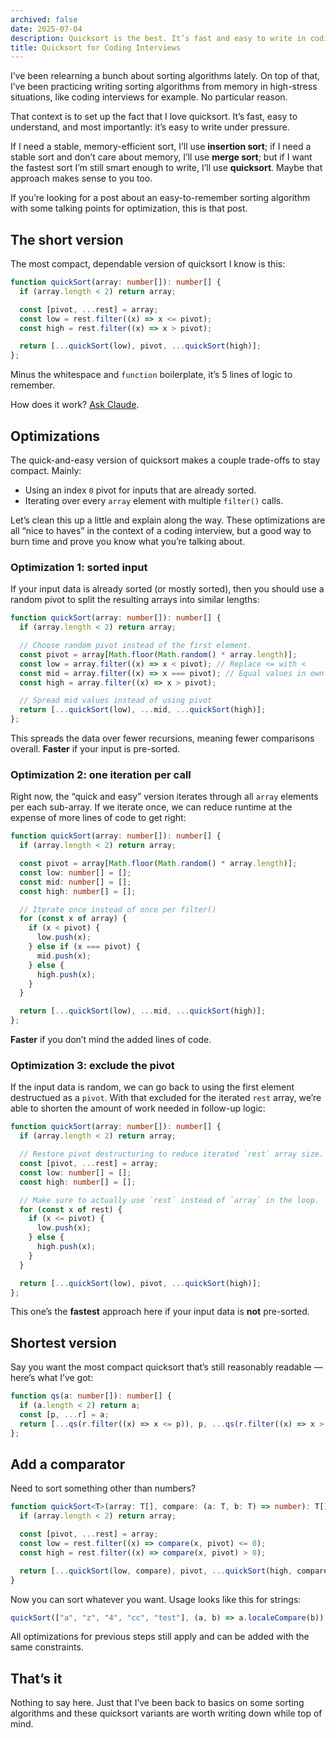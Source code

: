 ```yaml
---
archived: false
date: 2025-07-04
description: Quicksort is the best. It’s fast and easy to write in coding interviews. Here are my go-to variants written in TypeScript.
title: Quicksort for Coding Interviews
---
```


I’ve been relearning a bunch about sorting algorithms lately. On top of that, I’ve been practicing writing sorting algorithms from memory in high-stress situations, like coding interviews for example. No particular reason.

That context is to set up the fact that I love quicksort. It’s fast, easy to understand, and most importantly: it’s easy to write under pressure.

If I need a stable, memory-efficient sort, I’ll use **insertion sort**; if I need a stable sort and don’t care about memory, I’ll use **merge sort**; but if I want the fastest sort I’m still smart enough to write, I’ll use **quicksort**. Maybe that approach makes sense to you too.

If you’re looking for a post about an easy-to-remember sorting algorithm with some talking points for optimization, this is that post.

## The short version

The most compact, dependable version of quicksort I know is this:

```typescript
function quickSort(array: number[]): number[] {
  if (array.length < 2) return array;

  const [pivot, ...rest] = array;
  const low = rest.filter((x) => x <= pivot);
  const high = rest.filter((x) => x > pivot);

  return [...quickSort(low), pivot, ...quickSort(high)];
};
```

Minus the whitespace and `function` boilerplate, it’s 5 lines of logic to remember.

How does it work? [Ask Claude](https://claude.ai/share/8f3947a9-7682-4ede-abc4-d6e26d4230fd).

## Optimizations

The quick-and-easy version of quicksort makes a couple trade-offs to stay compact. Mainly:

- Using an index `0` pivot for inputs that are already sorted.
- Iterating over every `array` element with multiple `filter()` calls.

Let’s clean this up a little and explain along the way. These optimizations are all “nice to haves” in the context of a coding interview, but a good way to burn time and prove you know what you’re talking about.

### Optimization 1: sorted input

If your input data is already sorted (or mostly sorted), then you should use a random pivot to split the resulting arrays into similar lengths:

```typescript
function quickSort(array: number[]): number[] {
  if (array.length < 2) return array;

  // Choose random pivot instead of the first element.
  const pivot = array[Math.floor(Math.random() * array.length)];
  const low = array.filter((x) => x < pivot); // Replace <= with <
  const mid = array.filter((x) => x === pivot); // Equal values in own array
  const high = array.filter((x) => x > pivot);

  // Spread mid values instead of using pivot
  return [...quickSort(low), ...mid, ...quickSort(high)];
};
```

This spreads the data over fewer recursions, meaning fewer comparisons overall. **Faster** if your input is pre-sorted.

### Optimization 2: one iteration per call

Right now, the “quick and easy” version iterates through all `array` elements per each sub-array. If we iterate once, we can reduce runtime at the expense of more lines of code to get right:

```typescript
function quickSort(array: number[]): number[] {
  if (array.length < 2) return array;

  const pivot = array[Math.floor(Math.random() * array.length)];
  const low: number[] = [];
  const mid: number[] = [];
  const high: number[] = [];

  // Iterate once instead of once per filter()
  for (const x of array) {
    if (x < pivot) {
      low.push(x);
    } else if (x === pivot) {
      mid.push(x);
    } else {
      high.push(x);
    }
  }

  return [...quickSort(low), ...mid, ...quickSort(high)];
};
```

**Faster** if you don’t mind the added lines of code.

### Optimization 3: exclude the pivot

If the input data is random, we can go back to using the first element destructued as a `pivot`. With that excluded for the iterated `rest` array, we’re able to shorten the amount of work needed in follow-up logic:

```typescript
function quickSort(array: number[]): number[] {
  if (array.length < 2) return array;

  // Restore pivot destructuring to reduce iterated `rest` array size.
  const [pivot, ...rest] = array;
  const low: number[] = [];
  const high: number[] = [];

  // Make sure to actually use `rest` instead of `array` in the loop.
  for (const x of rest) {
    if (x <= pivot) {
      low.push(x);
    } else {
      high.push(x);
    }
  }

  return [...quickSort(low), pivot, ...quickSort(high)];
};
```

This one’s the **fastest** approach here if your input data is **not** pre-sorted.

## Shortest version

Say you want the most compact quicksort that’s still reasonably readable — here’s what I’ve got:

```typescript
function qs(a: number[]): number[] {
  if (a.length < 2) return a;
  const [p, ...r] = a;
  return [...qs(r.filter((x) => x <= p)), p, ...qs(r.filter((x) => x > p))];
};
```

## Add a comparator

Need to sort something other than numbers?

```typescript
function quickSort<T>(array: T[], compare: (a: T, b: T) => number): T[] {
  if (array.length < 2) return array;

  const [pivot, ...rest] = array;
  const low = rest.filter((x) => compare(x, pivot) <= 0);
  const high = rest.filter((x) => compare(x, pivot) > 0);

  return [...quickSort(low, compare), pivot, ...quickSort(high, compare)];
}
```

Now you can sort whatever you want. Usage looks like this for strings:

```typescript
quickSort(["a", "z", "4", "cc", "test"], (a, b) => a.localeCompare(b)),
```

All optimizations for previous steps still apply and can be added with the same constraints.

## That’s it

Nothing to say here. Just that I’ve been back to basics on some sorting algorithms and these quicksort variants are worth writing down while top of mind.